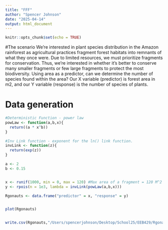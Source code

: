 ```yaml
---
title: "FFF"
author: "Spencer Johnson"
date: "2025-04-14"
output: html_document
---
```

```r
knitr::opts_chunk$set(echo = TRUE)
```

#The scenario
We’re interested in plant species distribution in the Amazon rainforest as agricultural practices fragment forest habitats into remnants of what they once were. Due to limited resources, we must prioritize fragments for conservation. Thus, we’re interested in whether it’s better to conserve many smaller fragments or few large fragments to protect the most biodiversity. Using area as a predictor, can we determine the number of species found within the area?  Our X variable (predictor) is forest area in m2, and our Y variable (response) is the number of species of plants. 


# Data generation

```r
#Deterministic Function - power law
powLaw <- function(a,b,x){
  return((a * x^b))
}

#Inv Link function - exponent for the ln() link function.
invLink <- function(z){
  return(exp(z))
}
```

```r
a <- 2 
b <- 0.15


x <- runif(1000, min = 0, max = 120) #Max area of a fragment = 120 M^2
y <- rpois(n = 1e3, lambda = invLink(powLaw(a,b,x)))

Rgonauts <- data.frame("predictor" = x, "response" = y)


plot(Rgonauts)


write.csv(Rgonauts,"/Users/spencerjohnson/Desktop/School25/EEB429/Rgonauts.csv", row.names = FALSE)
```



